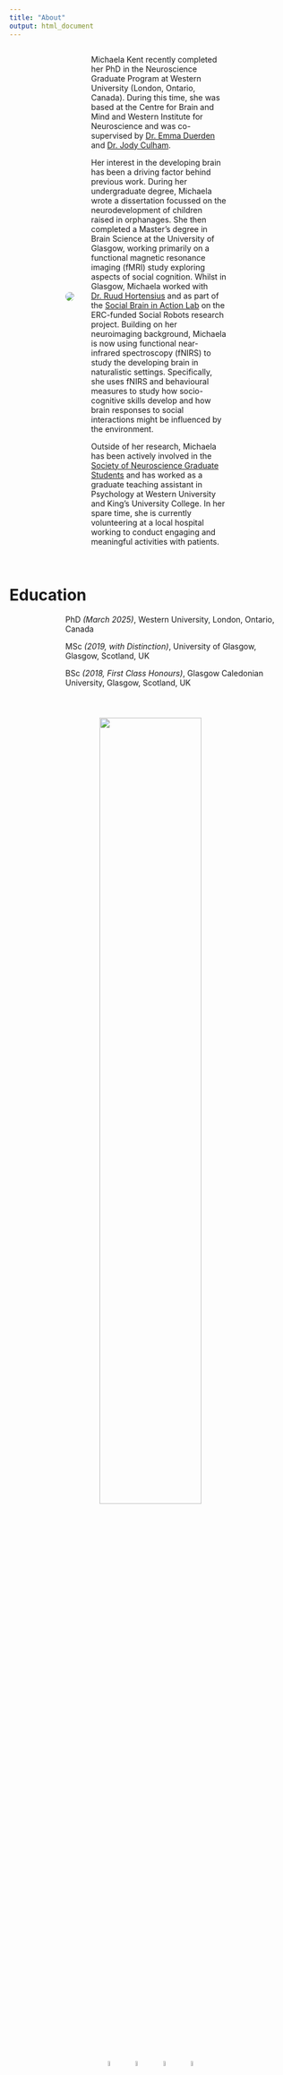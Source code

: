 ```yaml
---
title: "About"
output: html_document
---
```


<style>
  .image-container {
    display: flex;
    align-items: center;
    gap: 10px;
    margin-bottom: 10px;
    padding-left: 100px;
  }
  
  .image {
    max-width: 40%;
    border-radius: 50%;
    overflow: hidden;
  }
  
   .image.large {
    max-width: 100%;
    padding-right: 40px;
  }
  
  .text {
    max-width: 60%;
    padding-left: 20px;
  }

  .text.small{
    font-size: 12px; 
  }
  
  .text.extra-padding {
    padding-left: 100px; 
    max-width:100%;
  }
</style>
<div class="image-container">
  <div class="image">
  <img src="images/MichaelaKent_headshot.jpg"> 
  </div>
  <div class="text">
  <p> Michaela Kent recently completed her PhD in the Neuroscience Graduate Program at Western University (London, Ontario, Canada). During this time, she was based at the Centre for Brain and Mind and Western Institute for Neuroscience and was co-supervised by [Dr. Emma Duerden](https://www.developingbrain.ca/) and [Dr. Jody Culham](http://www.culhamlab.com/).

Her interest in the developing brain has been a driving factor behind previous work. During her undergraduate degree, Michaela wrote a dissertation focussed on the neurodevelopment of children raised in orphanages. She then completed a Master's degree in Brain Science at the University of Glasgow, working primarily on a functional magnetic resonance imaging (fMRI) study exploring aspects of social cognition. Whilst in Glasgow, Michaela worked with [Dr. Ruud Hortensius](http://www.ruudhortensius.nl/) and as part of the [Social Brain in Action Lab](https://www.so-bots.com/) on the ERC-funded Social Robots research project. Building on her neuroimaging background, Michaela is now using functional near-infrared spectroscopy (fNIRS) to study the developing brain in naturalistic settings. Specifically, she uses fNIRS and behavioural measures to study how socio-cognitive skills develop and how brain responses to social interactions might be influenced by the environment. 

Outside of her research, Michaela has been actively involved in the [Society of Neuroscience Graduate Students](https://songsuwo.ca/execs) and has worked as a graduate teaching assistant in Psychology at Western University and King's University College. In her spare time, she is currently volunteering at a local hospital working to conduct engaging and meaningful activities with patients.  
</div>
</div>
<br>

# Education
<div class = "text extra-padding">
PhD *(March 2025)*, Western University, London, Ontario, Canada

MSc *(2019, with Distinction)*, University of Glasgow, Glasgow, Scotland, UK

BSc *(2018, First Class Honours)*, Glasgow Caledonian University, Glasgow, Scotland, UK
</div>
<center>
<img src="images/MichaelaKent_Robot.JPG" vspace="40" width="60%">
<br>
<center>
<a href= mailto:mkent28@uwo.ca> <img src="logos/envelope-solid.svg" style="width:5%" hspace="10"></a>
<a href=http://github.com/michaelakent/> <img src="logos/github-brands.svg" style="width:5%" hspace="10"></a>
<a href=https://twitter.com/michaelakent_> <img src="logos/twitter-brands.svg" style="width:5%" hspace="10"></a>
<a href=https://www.linkedin.com/in/michaelakent/> <img src="logos/linkedin-in-brands.svg" style="width:5%" hspace="10"></a>


